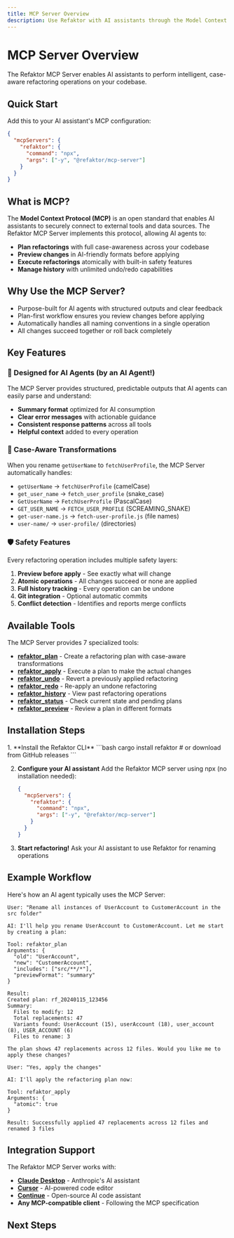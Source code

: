 ```yaml
---
title: MCP Server Overview
description: Use Refaktor with AI assistants through the Model Context Protocol
---
```



# MCP Server Overview

The Refaktor MCP Server enables AI assistants to perform intelligent, case-aware refactoring operations on your codebase.

## Quick Start

Add this to your AI assistant's MCP configuration:

```json
{
  "mcpServers": {
    "refaktor": {
      "command": "npx",
      "args": ["-y", "@refaktor/mcp-server"]
    }
  }
}
```

## What is MCP?

The **Model Context Protocol (MCP)** is an open standard that enables AI assistants to securely connect to external tools and data sources. The Refaktor MCP Server implements this protocol, allowing AI agents to:

- **Plan refactorings** with full case-awareness across your codebase
- **Preview changes** in AI-friendly formats before applying
- **Execute refactorings** atomically with built-in safety features
- **Manage history** with unlimited undo/redo capabilities

## Why Use the MCP Server?

- Purpose-built for AI agents with structured outputs and clear feedback
- Plan-first workflow ensures you review changes before applying
- Automatically handles all naming conventions in a single operation
- All changes succeed together or roll back completely

## Key Features

### 🤖 Designed for AI Agents (by an AI Agent!)

The MCP Server provides structured, predictable outputs that AI agents can easily parse and understand:

- **Summary format** optimized for AI consumption
- **Clear error messages** with actionable guidance
- **Consistent response patterns** across all tools
- **Helpful context** added to every operation

### 🔄 Case-Aware Transformations

When you rename `getUserName` to `fetchUserProfile`, the MCP Server automatically handles:

- `getUserName` → `fetchUserProfile` (camelCase)
- `get_user_name` → `fetch_user_profile` (snake_case)
- `GetUserName` → `FetchUserProfile` (PascalCase)
- `GET_USER_NAME` → `FETCH_USER_PROFILE` (SCREAMING_SNAKE)
- `get-user-name.js` → `fetch-user-profile.js` (file names)
- `user-name/` → `user-profile/` (directories)

### 🛡️ Safety Features

Every refactoring operation includes multiple safety layers:

1. **Preview before apply** - See exactly what will change
2. **Atomic operations** - All changes succeed or none are applied
3. **Full history tracking** - Every operation can be undone
4. **Git integration** - Optional automatic commits
5. **Conflict detection** - Identifies and reports merge conflicts

## Available Tools

The MCP Server provides 7 specialized tools:

- [**refaktor_plan**](/refaktor/mcp/tools#refaktor_plan) - Create a refactoring plan with case-aware transformations
- [**refaktor_apply**](/refaktor/mcp/tools#refaktor_apply) - Execute a plan to make the actual changes
- [**refaktor_undo**](/refaktor/mcp/tools#refaktor_undo) - Revert a previously applied refactoring
- [**refaktor_redo**](/refaktor/mcp/tools#refaktor_redo) - Re-apply an undone refactoring
- [**refaktor_history**](/refaktor/mcp/tools#refaktor_history) - View past refactoring operations
- [**refaktor_status**](/refaktor/mcp/tools#refaktor_status) - Check current state and pending plans
- [**refaktor_preview**](/refaktor/mcp/tools#refaktor_preview) - Review a plan in different formats

## Installation Steps

<Steps>
1. **Install the Refaktor CLI**
   ```bash
   cargo install refaktor
   # or download from GitHub releases
   ```

2. **Configure your AI assistant**
   Add the Refaktor MCP server using npx (no installation needed):
   ```json
   {
     "mcpServers": {
       "refaktor": {
         "command": "npx",
         "args": ["-y", "@refaktor/mcp-server"]
       }
     }
   }
   ```

3. **Start refactoring!**
   Ask your AI assistant to use Refaktor for renaming operations
</Steps>

## Example Workflow

Here's how an AI agent typically uses the MCP Server:

```
User: "Rename all instances of UserAccount to CustomerAccount in the src folder"

AI: I'll help you rename UserAccount to CustomerAccount. Let me start by creating a plan:

Tool: refaktor_plan
Arguments: {
  "old": "UserAccount",
  "new": "CustomerAccount",
  "includes": ["src/**/*"],
  "previewFormat": "summary"
}

Result:
Created plan: rf_20240115_123456
Summary:
  Files to modify: 12
  Total replacements: 47
  Variants found: UserAccount (15), userAccount (18), user_account (8), USER_ACCOUNT (6)
  Files to rename: 3
  
The plan shows 47 replacements across 12 files. Would you like me to apply these changes?

User: "Yes, apply the changes"

AI: I'll apply the refactoring plan now:

Tool: refaktor_apply
Arguments: {
  "atomic": true
}

Result: Successfully applied 47 replacements across 12 files and renamed 3 files
```

## Integration Support

The Refaktor MCP Server works with:

- **[Claude Desktop](https://claude.ai)** - Anthropic's AI assistant
- **[Cursor](https://cursor.sh)** - AI-powered code editor
- **[Continue](https://continue.dev)** - Open-source AI code assistant
- **Any MCP-compatible client** - Following the MCP specification

## Next Steps

<LinkCard
  title="Installation Guide"
  href="/refaktor/mcp/installation"
  description="Step-by-step setup instructions for different platforms"
/>

<LinkCard
  title="Configuration"
  href="/refaktor/mcp/configuration"
  description="Configure the MCP Server for your environment"
/>

<LinkCard
  title="Tools Reference"
  href="/refaktor/mcp/tools"
  description="Detailed documentation for each MCP tool"
/>

<LinkCard
  title="Usage Examples"
  href="/refaktor/mcp/examples"
  description="Real-world refactoring scenarios and patterns"
/>

